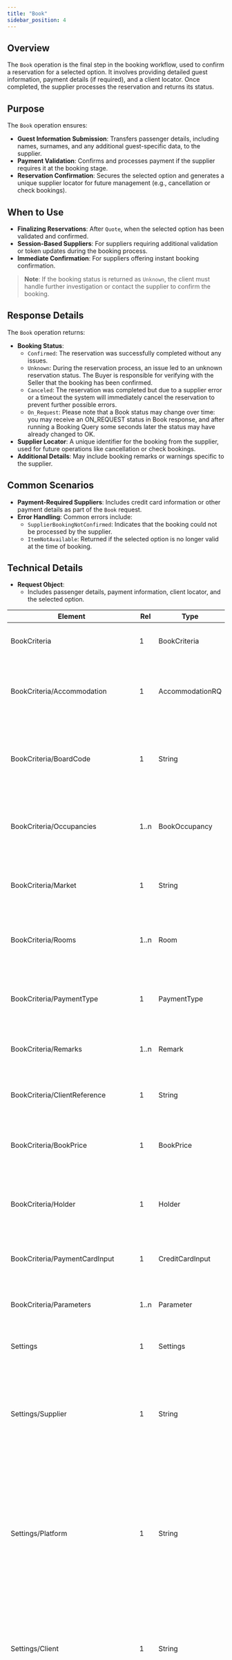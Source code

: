 ```yaml
---
title: "Book"
sidebar_position: 4
---
```


## **Overview**

The `Book` operation is the final step in the booking workflow, used to confirm a reservation for a selected option. It involves providing detailed guest information, payment details (if required), and a client locator. Once completed, the supplier processes the reservation and returns its status.

## **Purpose**
The `Book` operation ensures:
- **Guest Information Submission**: Transfers passenger details, including names, surnames, and any additional guest-specific data, to the supplier.
- **Payment Validation**: Confirms and processes payment if the supplier requires it at the booking stage.
- **Reservation Confirmation**: Secures the selected option and generates a unique supplier locator for future management (e.g., cancellation or check bookings).

## **When to Use**
- **Finalizing Reservations**: After `Quote`, when the selected option has been validated and confirmed.
- **Session-Based Suppliers**: For suppliers requiring additional validation or token updates during the booking process.
- **Immediate Confirmation**: For suppliers offering instant booking confirmation.

> **Note**: If the booking status is returned as `Unknown`, the client must handle further investigation or contact the supplier to confirm the booking.

## **Response Details**
The `Book` operation returns:
- **Booking Status**:
  - `Confirmed`: The reservation was successfully completed without any issues.
  - `Unknown`: During the reservation process, an issue led to an unknown reservation status. The Buyer is responsible for verifying with the Seller that the booking has been confirmed.
  - `Canceled`: The reservation was completed but due to a supplier error or a timeout the system will immediately cancel the reservation to prevent further possible errors.
  - `On_Request`: Please note that a Book status may change over time: you may receive an ON_REQUEST status in Book response, and after running a Booking Query some seconds later the status may have already changed to OK.
- **Supplier Locator**: A unique identifier for the booking from the supplier, used for future operations like cancellation or check bookings.
- **Additional Details**: May include booking remarks or warnings specific to the supplier.

## **Common Scenarios**
- **Payment-Required Suppliers**: Includes credit card information or other payment details as part of the `Book` request.
- **Error Handling**: Common errors include:
  - `SupplierBookingNotConfirmed`: Indicates that the booking could not be processed by the supplier.
  - `ItemNotAvailable`: Returned if the selected option is no longer valid at the time of booking.

## **Technical Details**
- **Request Object**:
  - Includes passenger details, payment information, client locator, and the selected option.

<!-- TABLE BEGIN Connectors.Pull.Hotel.Domain.Contracts.Book.Request.BookRq -->
| Element | Rel | Type | Optional | Description |
| ------- | --- | ---- | ---------| ----------- |
| BookCriteria | 1 | BookCriteria | No | The booking criteria for the hotel reservation. |
| BookCriteria/Accommodation | 1 | AccommodationRQ | No | Accommodation details for the quote request, such as the hotel or rental being evaluated. |
| BookCriteria/BoardCode | 1 | String | No | The board code specifies the type of board (e.g., "BB" for Bed and Breakfast) that the booking includes. |
| BookCriteria/Occupancies | 1..n | BookOccupancy | No | Defines the details of room occupancies, including the number of adults, children, and their ages. |
| BookCriteria/Market | 1 | String | No | Represents the target market, specified using an ISO 3166-1 alpha-2 country code. |
| BookCriteria/Rooms | 1..n | Room | No | Each Room object represents a booked room with specific details. |
| BookCriteria/PaymentType | 1 | PaymentType | No | The PaymentType enumeration defines the supported payment methods. |
| BookCriteria/Remarks | 1..n | Remark | No | Additional comments or requests related to the booking. |
| BookCriteria/ClientReference | 1 | String | No | A unique identifier provided by the client to track the booking request. |
| BookCriteria/BookPrice | 1 | BookPrice | No | Includes details about the total cost of the booking, taxes, and currency. |
| BookCriteria/Holder | 1 | Holder | No | Specifies the personal details of the booking holder, including their full name and contact information. |
| BookCriteria/PaymentCardInput | 1 | CreditCardInput | No | Provides secure credit card information for payment. |
| BookCriteria/Parameters | 1..n | Parameter | No | Specifies additional details or configurations for the booking request. |
| Settings | 1 | Settings | No | The settings for the hotel booking. |
| Settings/Supplier | 1 | String | No | Identifies the supplier associated with the hotel operation. This is a unique code generated by Travelgate within its system to represent the supplier. |
| Settings/Platform | 1 | String | No | Represents the platform on which the hotel operation is performed. Platforms are collections of suppliers, and the platform code is generated by Travelgate to define the operational context. |
| Settings/Client | 1 | String | No | Represents the client performing the hotel operation. This is a unique client code assigned by Travelgate to identify the client within its system. |
| Settings/Access | 1 | Access | No | Contains access information required for the operation, including API credentials, endpoints, and other connection details specific to the supplier's integration. |
| Settings/BusinessRules | 1 | BusinessRules | Yes | Specifies the business rules to be applied during the operation. These rules define operational constraints and behavior, such as quota limits or prioritization criteria. |
| Settings/Timeout | 1 | String | No | Defines the timeout period for the operation as a string value. This indicates the maximum amount of time to wait for a supplier's response before timing out. The value must be provided in timestamp format (e.g., "00:05:00" for 5 minutes). |
| Settings/IncludeProviderTransactions | 1 | Boolean | No | Indicates whether detailed traces of provider transactions should be included in the operation's response. If enabled, the ProviderAudit field in responses will contain the transaction logs (e.g., requests and responses exchanged with the supplier). |
<!-- TABLE END -->

- **Response Object**:
  - Provides booking confirmation status, supplier locator, and any additional remarks or warnings.

<!-- TABLE BEGIN Connectors.Pull.Hotel.Domain.Contracts.Book.Response.BookRs -->
| Element | Rel | Type | Optional | Description |
| ------- | --- | ---- | ---------| ----------- |
| AuditData | 1 | AuditData | No | Contains the requests and responses exchanged with the supplier. This field is populated internally by the connector framework. Integrators do not need to handle this field manually. |
| AuditData/Request | 1..n | ProviderAuditRq | No | Collection of audit entries for provider requests. Each entry contains details about a specific request made to the provider. |
| AuditData/Response | 1..n | ProviderAuditRs | No | Collection of audit entries for provider responses. Each entry contains details about a specific response received from the provider. |
| AdviseMessages | 1 | AdviseMessages | No | The collection of advise messages associated with the booking response. |
| AdviseMessages/Code | 1 | AdviseMessageCode | No | Provides a standardized way to categorize and identify the type of message, such as error, warning, or informational. |
| AdviseMessages/Level | 1 | AdviseMessageLevel | No | Indicates the seriousness of the message, helping consumers prioritize or handle messages appropriately based on their severity. |
| AdviseMessages/Description | 1 | String | No | A human-readable string that provides detailed context. |
| AdviseMessages/CorrelationId | 1 | String | No | Allows tracing and associating the message with specific actions, requests, or operations for better debugging and monitoring. |
| AdviseMessages/External | 1 | External | No | Includes supplementary information that might originate from external systems or providers. |
| BookDetails | 1 | BookDetails | No | The details of the booking. |
| BookDetails/Status | 1 | BookStatus | No | The current status of the booking. |
| BookDetails/Reference | 1 | Reference | No | A collection of locators that identify the booking. |
| BookDetails/Holder | 1 | Holder | No | Contains the full name and contact details of the person who holds the booking. |
| BookDetails/Hotel | 1 | HotelDetail | No | Specific information about the hotel, including its name, code, check-in and check-out dates, and the rooms booked. |
| BookDetails/Price | 1 | Price | No | Includes details such as the currency, gross and net amounts. |
| BookDetails/CancelPolicy | 1 | CancelPolicy | No | Outlines the penalties and conditions for cancelling the booking. |
| BookDetails/Remarks | 1..n | Remark | No | Provides supplementary information, such as special requests or comments. |
| BookDetails/BillingSupplierCode | 1 | String | No | Identifies the agency or supplier handling the billing and reservation process. |
| BookDetails/Payable | 1 | String | No | contains details about who is responsible for paying the booking amount, such as the client or a third party. |
| AddOns | 1..n | Dictionary | No | A dictionary containing supplier information for the option. |
<!-- TABLE END -->

---
